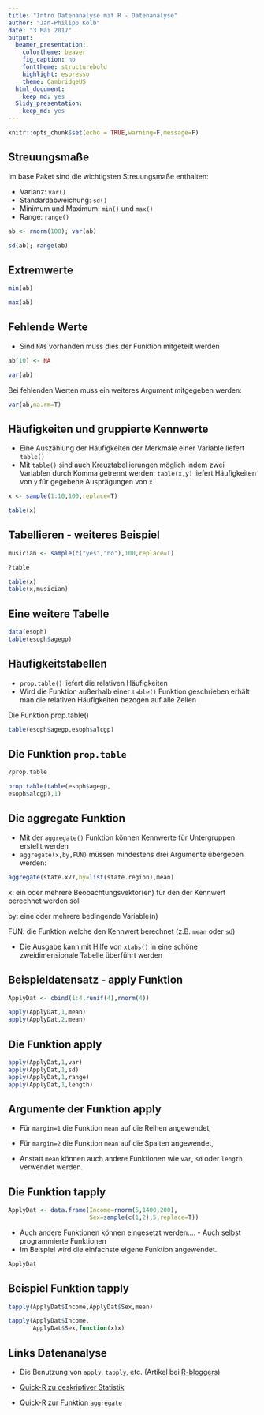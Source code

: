 ```yaml
---
title: "Intro Datenanalyse mit R - Datenanalyse"
author: "Jan-Philipp Kolb"
date: "3 Mai 2017"
output: 
  beamer_presentation:
    colortheme: beaver
    fig_caption: no
    fonttheme: structurebold
    highlight: espresso
    theme: CambridgeUS
  html_document: 
    keep_md: yes
  Slidy_presentation:
    keep_md: yes
---
```



```r
knitr::opts_chunk$set(echo = TRUE,warning=F,message=F)
```



## Streuungsmaße

Im base Paket sind die wichtigsten Streuungsmaße enthalten:

-  Varianz: `var()`
-  Standardabweichung: `sd()`
-  Minimum und Maximum: `min()` und `max()`
-  Range: `range()`

```r
ab <- rnorm(100); var(ab)

sd(ab); range(ab)
```

## Extremwerte

```r
min(ab)

max(ab)
```


## Fehlende Werte

- Sind `NA`s vorhanden muss dies der Funktion mitgeteilt werden

```r
ab[10] <- NA

var(ab)
```

Bei fehlenden Werten muss ein weiteres Argument mitgegeben werden:

```r
var(ab,na.rm=T)
```

## Häufigkeiten und gruppierte Kennwerte

-  Eine Auszählung der Häufigkeiten der Merkmale einer Variable liefert `table()`
-  Mit `table()` sind auch Kreuztabellierungen möglich indem zwei Variablen durch Komma getrennt werden: `table(x,y)` liefert Häufigkeiten von `y` für gegebene Ausprägungen von `x`

```r
x <- sample(1:10,100,replace=T)

table(x)
```

## Tabellieren - weiteres Beispiel

```r
musician <- sample(c("yes","no"),100,replace=T)
```

```r
?table
```

```r
table(x)
table(x,musician)
```

## Eine weitere Tabelle

```r
data(esoph)
table(esoph$agegp)
```



## Häufigkeitstabellen

- `prop.table()` liefert die relativen Häufigkeiten
- Wird die Funktion  außerhalb einer `table()` Funktion geschrieben erhält man die relativen Häufigkeiten bezogen auf alle Zellen

Die Funktion prop.table()

```r
table(esoph$agegp,esoph$alcgp)
```

## Die Funktion `prop.table`

```r
?prop.table
```

```r
prop.table(table(esoph$agegp,
esoph$alcgp),1)
```


## Die aggregate Funktion

- Mit der `aggregate()` Funktion können Kennwerte für Untergruppen erstellt werden
- `aggregate(x,by,FUN)` müssen mindestens drei Argumente übergeben werden:

```r
aggregate(state.x77,by=list(state.region),mean)
```

			
x: ein oder mehrere Beobachtungsvektor(en) für den der Kennwert berechnet werden soll

by: eine oder mehrere bedingende Variable(n)

FUN: die Funktion welche den Kennwert berechnet (z.B. `mean` oder `sd`)
			
			
- Die Ausgabe kann mit Hilfe von `xtabs()` in eine schöne zweidimensionale Tabelle überführt werden

## Beispieldatensatz - apply Funktion

```r
ApplyDat <- cbind(1:4,runif(4),rnorm(4))
```

```r
apply(ApplyDat,1,mean)
apply(ApplyDat,2,mean)
```


## Die Funktion apply

```r
apply(ApplyDat,1,var)
apply(ApplyDat,1,sd)
apply(ApplyDat,1,range)
apply(ApplyDat,1,length)
```

## Argumente der Funktion apply

- Für `margin=1` die Funktion `mean` auf die Reihen angewendet,

- Für `margin=2` die Funktion `mean` auf die Spalten angewendet,

- Anstatt `mean` können auch andere Funktionen wie `var`, `sd` oder `length` verwendet werden.

## Die Funktion tapply

```r
ApplyDat <- data.frame(Income=rnorm(5,1400,200),
                       Sex=sample(c(1,2),5,replace=T))
```


- Auch andere Funktionen können eingesetzt werden.... - Auch selbst programmierte Funktionen
- Im Beispiel wird die einfachste eigene Funktion angewendet.

```r
ApplyDat
```

## Beispiel Funktion tapply


```r
tapply(ApplyDat$Income,ApplyDat$Sex,mean)

tapply(ApplyDat$Income,
       ApplyDat$Sex,function(x)x)
```

## Links Datenanalyse

- Die Benutzung von `apply`, `tapply`, etc. (Artikel bei [R-bloggers](http://www.r-bloggers.com/using-apply-sapply-lapply-in-r/)) 

- [Quick-R zu deskriptiver Statistik](http://www.statmethods.net/stats/descriptives.html)

- [Quick-R zur Funktion `aggregate`](http://www.statmethods.net/management/aggregate.html)